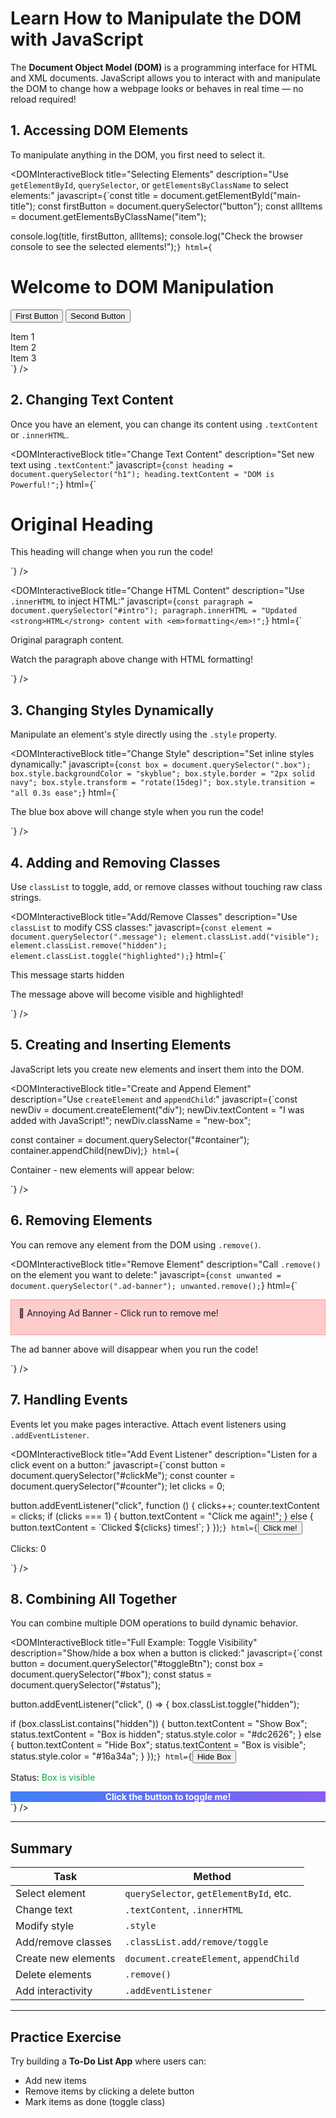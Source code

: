 # Learn How to Manipulate the DOM with JavaScript

The **Document Object Model (DOM)** is a programming interface for HTML and XML documents. JavaScript allows you to interact with and manipulate the DOM to change how a webpage looks or behaves in real time — no reload required!

## 1. Accessing DOM Elements

To manipulate anything in the DOM, you first need to select it.

<DOMInteractiveBlock
  title="Selecting Elements"
  description="Use `getElementById`, `querySelector`, or `getElementsByClassName` to select elements:"
  javascript={`const title = document.getElementById("main-title");
const firstButton = document.querySelector("button");
const allItems = document.getElementsByClassName("item");

console.log(title, firstButton, allItems);
console.log("Check the browser console to see the selected elements!");`}
  html={`<h1 id="main-title">Welcome to DOM Manipulation</h1>
<button>First Button</button>
<button>Second Button</button>
<div class="item">Item 1</div>
<div class="item">Item 2</div>
<div class="item">Item 3</div>`}
/>

## 2. Changing Text Content

Once you have an element, you can change its content using `.textContent` or `.innerHTML`.

<DOMInteractiveBlock
  title="Change Text Content"
  description="Set new text using `.textContent`:"
  javascript={`const heading = document.querySelector("h1");
heading.textContent = "DOM is Powerful!";`}
  html={`<h1>Original Heading</h1>
<p>This heading will change when you run the code!</p>`}
/>

<DOMInteractiveBlock
  title="Change HTML Content"
  description="Use `.innerHTML` to inject HTML:"
  javascript={`const paragraph = document.querySelector("#intro");
paragraph.innerHTML = "Updated <strong>HTML</strong> content with <em>formatting</em>!";`}
  html={`<p id="intro">Original paragraph content.</p>
<p>Watch the paragraph above change with HTML formatting!</p>`}
/>

## 3. Changing Styles Dynamically

Manipulate an element's style directly using the `.style` property.

<DOMInteractiveBlock
  title="Change Style"
  description="Set inline styles dynamically:"
  javascript={`const box = document.querySelector(".box");
box.style.backgroundColor = "skyblue";
box.style.border = "2px solid navy";
box.style.transform = "rotate(15deg)";
box.style.transition = "all 0.3s ease";`}
  html={`<div class="box"></div>
<p>The blue box above will change style when you run the code!</p>`}
/>

## 4. Adding and Removing Classes

Use `classList` to toggle, add, or remove classes without touching raw class strings.

<DOMInteractiveBlock
  title="Add/Remove Classes"
  description="Use `classList` to modify CSS classes:"
  javascript={`const element = document.querySelector(".message");
element.classList.add("visible");
element.classList.remove("hidden");
element.classList.toggle("highlighted");`}
  html={`<div class="message hidden">This message starts hidden</div>
<p>The message above will become visible and highlighted!</p>`}
/>

## 5. Creating and Inserting Elements

JavaScript lets you create new elements and insert them into the DOM.

<DOMInteractiveBlock
  title="Create and Append Element"
  description="Use `createElement` and `appendChild`:"
  javascript={`const newDiv = document.createElement("div");
newDiv.textContent = "I was added with JavaScript!";
newDiv.className = "new-box";

const container = document.querySelector("#container");
container.appendChild(newDiv);`}
  html={`<div id="container">
  <p>Container - new elements will appear below:</p>
</div>`}
/>

## 6. Removing Elements

You can remove any element from the DOM using `.remove()`.

<DOMInteractiveBlock
  title="Remove Element"
  description="Call `.remove()` on the element you want to delete:"
  javascript={`const unwanted = document.querySelector(".ad-banner");
unwanted.remove();`}
  html={`<div class="ad-banner" style="background: #ffcccc; padding: 12px; margin: 8px 0; border: 1px solid #ff9999;">
  🚫 Annoying Ad Banner - Click run to remove me!
</div>
<p>The ad banner above will disappear when you run the code!</p>`}
/>

## 7. Handling Events

Events let you make pages interactive. Attach event listeners using `.addEventListener`.

<DOMInteractiveBlock
  title="Add Event Listener"
  description="Listen for a click event on a button:"
  javascript={`const button = document.querySelector("#clickMe");
const counter = document.querySelector("#counter");
let clicks = 0;

button.addEventListener("click", function () {
  clicks++;
  counter.textContent = clicks;
  if (clicks === 1) {
    button.textContent = "Click me again!";
  } else {
    button.textContent = \`Clicked \${clicks} times!\`;
  }
});`}
  html={`<button id="clickMe">Click me!</button>
<p>Clicks: <span id="counter">0</span></p>`}
/>

## 8. Combining All Together

You can combine multiple DOM operations to build dynamic behavior.

<DOMInteractiveBlock
  title="Full Example: Toggle Visibility"
  description="Show/hide a box when a button is clicked:"
  javascript={`const button = document.querySelector("#toggleBtn");
const box = document.querySelector("#box");
const status = document.querySelector("#status");

button.addEventListener("click", () => {
  box.classList.toggle("hidden");
  
  if (box.classList.contains("hidden")) {
    button.textContent = "Show Box";
    status.textContent = "Box is hidden";
    status.style.color = "#dc2626";
  } else {
    button.textContent = "Hide Box";
    status.textContent = "Box is visible";
    status.style.color = "#16a34a";
  }
});`}
  html={`<button id="toggleBtn">Hide Box</button>
<p>Status: <span id="status" style="color: #16a34a;">Box is visible</span></p>
<div id="box" class="box" style="background: linear-gradient(45deg, #3b82f6, #8b5cf6); color: white; display: flex; align-items: center; justify-content: center; font-weight: bold;">
  Click the button to toggle me!
</div>`}
/>

---

## Summary

| Task | Method |
|------|--------|
| Select element | `querySelector`, `getElementById`, etc. |
| Change text | `.textContent`, `.innerHTML` |
| Modify style | `.style` |
| Add/remove classes | `.classList.add/remove/toggle` |
| Create new elements | `document.createElement`, `appendChild` |
| Delete elements | `.remove()` |
| Add interactivity | `.addEventListener` |

---

## Practice Exercise

Try building a **To-Do List App** where users can:

- Add new items
- Remove items by clicking a delete button
- Mark items as done (toggle class)
